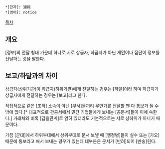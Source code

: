  *[한자]: 通報
 *[영어]: notice

[[목차]]
== 개요 ==
[정보]의 전달 형태 가운데 하나로 서로 상급자, 하급자가 아닌 개인이나 집단이 정보를 전달하는 것을 말한다. 
== 보고/하달과의 차이 ==
상급자(상위기관)이 하급자(하위기관)에게 전달하는 경우는 [하달]이라 하며 하급자가 상급자에게 전달하는 경우는 [보고]라고 한다.

직접적으로 같은 [조직] 소속이 아닌 [부서]들끼리 무언가를 전달할 땐 다 통보가 될 수 밖에 없다.[* 대표적으로 관공서에서 민간 기업들에게 보내는 [공문서]들이 이에 속한다.] 거래처와 비록 [갑을관계]로 얽혀 있더라도 기본적으로는 서로 상하위가 아니기 때문이다.

가끔 [군대]에서 하위부대에서 상위부대로 문서 보낼 때 [행정병]들이 실수 또는 [가오] 때문에 통보라고 해서 보내는 경우가 있는데 대부분은 문서가 [반려]되어 [반송]된다.
